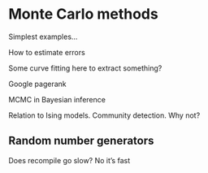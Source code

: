 # Monte Carlo methods

Simplest examples...

How to estimate errors 



Some curve fitting here to extract something?

Google pagerank

MCMC in Bayesian inference

Relation to Ising models. Community detection. Why not?

## Random number generators

Does recompile go slow? No it's fast
